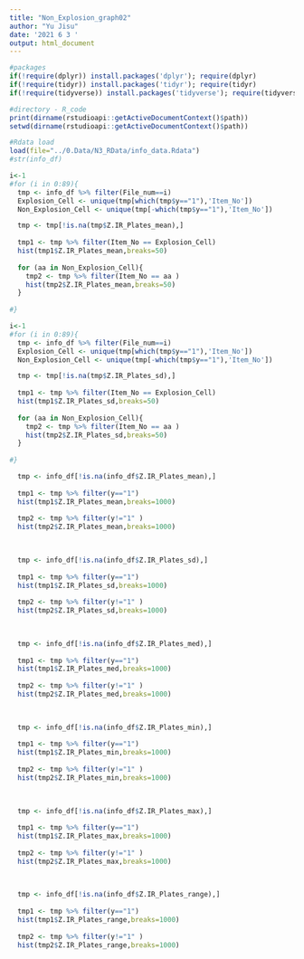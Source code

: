 ```yaml
---
title: "Non_Explosion_graph02"
author: "Yu Jisu"
date: '2021 6 3 '
output: html_document
---
```


```r
#packages
if(!require(dplyr)) install.packages('dplyr'); require(dplyr)
if(!require(tidyr)) install.packages('tidyr'); require(tidyr)
if(!require(tidyverse)) install.packages('tidyverse'); require(tidyverse)

#directory - R_code
print(dirname(rstudioapi::getActiveDocumentContext()$path))
setwd(dirname(rstudioapi::getActiveDocumentContext()$path))

#Rdata load
load(file="../0.Data/N3_RData/info_data.Rdata")
#str(info_df)

```

```r


i<-1
#for (i in 0:89){
  tmp <- info_df %>% filter(File_num==i)
  Explosion_Cell <- unique(tmp[which(tmp$y=="1"),'Item_No'])
  Non_Explosion_Cell <- unique(tmp[-which(tmp$y=="1"),'Item_No'])

  tmp <- tmp[!is.na(tmp$Z.IR_Plates_mean),]
  
  tmp1 <- tmp %>% filter(Item_No == Explosion_Cell)
  hist(tmp1$Z.IR_Plates_mean,breaks=50)
  
  for (aa in Non_Explosion_Cell){
    tmp2 <- tmp %>% filter(Item_No == aa )
    hist(tmp2$Z.IR_Plates_mean,breaks=50)
  }
  
#}

```

```r


i<-1
#for (i in 0:89){
  tmp <- info_df %>% filter(File_num==i)
  Explosion_Cell <- unique(tmp[which(tmp$y=="1"),'Item_No'])
  Non_Explosion_Cell <- unique(tmp[-which(tmp$y=="1"),'Item_No'])

  tmp <- tmp[!is.na(tmp$Z.IR_Plates_sd),]
  
  tmp1 <- tmp %>% filter(Item_No == Explosion_Cell)
  hist(tmp1$Z.IR_Plates_sd,breaks=50)
  
  for (aa in Non_Explosion_Cell){
    tmp2 <- tmp %>% filter(Item_No == aa )
    hist(tmp2$Z.IR_Plates_sd,breaks=50)
  }
  
#}

```

```r


  tmp <- info_df[!is.na(info_df$Z.IR_Plates_mean),]
  
  tmp1 <- tmp %>% filter(y=="1")
  hist(tmp1$Z.IR_Plates_mean,breaks=1000)
  
  tmp2 <- tmp %>% filter(y!="1" )
  hist(tmp2$Z.IR_Plates_mean,breaks=1000)
  
  

```


```r


  tmp <- info_df[!is.na(info_df$Z.IR_Plates_sd),]
  
  tmp1 <- tmp %>% filter(y=="1")
  hist(tmp1$Z.IR_Plates_sd,breaks=1000)
  
  tmp2 <- tmp %>% filter(y!="1" )
  hist(tmp2$Z.IR_Plates_sd,breaks=1000)
  
  

```


```r


  tmp <- info_df[!is.na(info_df$Z.IR_Plates_med),]
  
  tmp1 <- tmp %>% filter(y=="1")
  hist(tmp1$Z.IR_Plates_med,breaks=1000)
  
  tmp2 <- tmp %>% filter(y!="1" )
  hist(tmp2$Z.IR_Plates_med,breaks=1000)
  
  

```

```r


  tmp <- info_df[!is.na(info_df$Z.IR_Plates_min),]
  
  tmp1 <- tmp %>% filter(y=="1")
  hist(tmp1$Z.IR_Plates_min,breaks=1000)
  
  tmp2 <- tmp %>% filter(y!="1" )
  hist(tmp2$Z.IR_Plates_min,breaks=1000)
  
  

```


```r


  tmp <- info_df[!is.na(info_df$Z.IR_Plates_max),]
  
  tmp1 <- tmp %>% filter(y=="1")
  hist(tmp1$Z.IR_Plates_max,breaks=1000)
  
  tmp2 <- tmp %>% filter(y!="1" )
  hist(tmp2$Z.IR_Plates_max,breaks=1000)
  
  

```


```r


  tmp <- info_df[!is.na(info_df$Z.IR_Plates_range),]
  
  tmp1 <- tmp %>% filter(y=="1")
  hist(tmp1$Z.IR_Plates_range,breaks=1000)
  
  tmp2 <- tmp %>% filter(y!="1" )
  hist(tmp2$Z.IR_Plates_range,breaks=1000)
  
  

```

